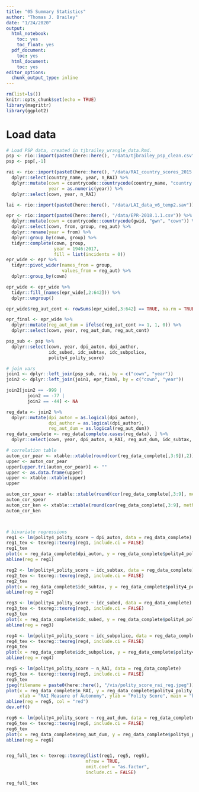 ```yaml
---
title: "05 Summary Statistics"
author: "Thomas J. Brailey"
date: "1/24/2020"
output:
  html_notebook:
    toc: yes
    toc_float: yes
  pdf_document:
    toc: yes
  html_document:
    toc: yes
editor_options:
  chunk_output_type: inline
---
```

<style>
    body .main-container {
        max-width: 100%;
    }
</style>

```r
rm(list=ls())
knitr::opts_chunk$set(echo = TRUE)
library(magrittr)
library(ggplot2)
```

# Load data
```r
# Load PSP data, created in tjbrailey_wrangle_data.Rmd.
psp <- rio::import(paste0(here::here(), "/data/tjbrailey_psp_clean.csv"))
psp <- psp[,-1]

rai <- rio::import(paste0(here::here(), "/data/RAI_country_scores_2015.xlsx")) %>%
  dplyr::select(country_name, year, n_RAI) %>%
  dplyr::mutate(cown = countrycode::countrycode(country_name, "country.name", "cown"),
                year = as.numeric(year)) %>%
  dplyr::select(cown, year, n_RAI)

lai <- rio::import(paste0(here::here(), "/data/LAI_data_v6_temp2.sav"))

epr <- rio::import(paste0(here::here(), "/data/EPR-2018.1.1.csv")) %>%
  dplyr::mutate(cown = countrycode::countrycode(gwid, "gwn", "cown")) %>%
  dplyr::select(cown, from, group, reg_aut) %>%
  dplyr::rename(year = from) %>% 
  dplyr::group_by(cown, group) %>%
  tidyr::complete(cown, group, 
                  year = 1946:2017, 
                  fill = list(incidents = 0)) 
epr_wide <- epr %>% 
  tidyr::pivot_wider(names_from = group, 
                     values_from = reg_aut) %>%
  dplyr::group_by(cown) 

epr_wide <- epr_wide %>%
  tidyr::fill_(names(epr_wide[,2:642])) %>%
  dplyr::ungroup()

epr_wide$reg_aut_cont <- rowSums(epr_wide[,3:642] == TRUE, na.rm = TRUE)

epr_final <- epr_wide %>%  
  dplyr::mutate(reg_aut_dum = ifelse(reg_aut_cont >= 1, 1, 0)) %>%
  dplyr::select(cown, year, reg_aut_dum, reg_aut_cont)

psp_sub <- psp %>%
  dplyr::select(cown, year, dpi_auton, dpi_author,
                idc_subed, idc_subtax, idc_subpolice,
                polity4_polity_score)
```

```r
# join vars
join1 <- dplyr::left_join(psp_sub, rai, by = c("cown", "year"))
join2 <- dplyr::left_join(join1, epr_final, by = c("cown", "year"))

join2[join2 == -999 |
        join2 == -77 |
        join2 == -44] <- NA

reg_data <- join2 %>%
  dplyr::mutate(dpi_auton = as.logical(dpi_auton),
                dpi_author = as.logical(dpi_author),
                reg_aut_dum = as.logical(reg_aut_dum))
reg_data_complete <- reg_data[complete.cases(reg_data), ] %>%
  dplyr::select(cown, year, dpi_auton, n_RAI, reg_aut_dum, idc_subtax, idc_subed, idc_subpolice, dpi_author, polity4_polity_score)

# correlation table
auton_cor_pear <- xtable::xtable(round(cor(reg_data_complete[,3:9]),2))
upper <- auton_cor_pear
upper[upper.tri(auton_cor_pear)] <- ""
upper <- as.data.frame(upper)
upper <- xtable::xtable(upper)
upper

auton_cor_spear <- xtable::xtable(round(cor(reg_data_complete[,3:9], method = "spearman"),2))
auton_cor_spear
auton_cor_ken <- xtable::xtable(round(cor(reg_data_complete[,3:9], method = "kendall"),2))
auton_cor_ken



# bivariate regressions
reg1 <- lm(polity4_polity_score ~ dpi_auton, data = reg_data_complete)
reg1_tex <- texreg::texreg(reg1, include.ci = FALSE)
reg1_tex
plot(x = reg_data_complete$dpi_auton, y = reg_data_complete$polity4_polity_score)
abline(reg = reg1)

reg2 <- lm(polity4_polity_score ~ idc_subtax, data = reg_data_complete)
reg2_tex <- texreg::texreg(reg2, include.ci = FALSE)
reg2_tex
plot(x = reg_data_complete$idc_subtax, y = reg_data_complete$polity4_polity_score)
abline(reg = reg2)

reg3 <- lm(polity4_polity_score ~ idc_subed, data = reg_data_complete)
reg3_tex <- texreg::texreg(reg3, include.ci = FALSE)
reg3_tex
plot(x = reg_data_complete$idc_subed, y = reg_data_complete$polity4_polity_score)
abline(reg = reg3)

reg4 <- lm(polity4_polity_score ~ idc_subpolice, data = reg_data_complete)
reg4_tex <- texreg::texreg(reg4, include.ci = FALSE)
reg4_tex
plot(x = reg_data_complete$idc_subpolice, y = reg_data_complete$polity4_polity_score)
abline(reg = reg4)

reg5 <- lm(polity4_polity_score ~ n_RAI, data = reg_data_complete)
reg5_tex <- texreg::texreg(reg5, include.ci = FALSE)
reg5_tex
jpeg(filename = paste0(here::here(), "/vis/polity_score_rai_reg.jpeg"))
plot(x = reg_data_complete$n_RAI, y = reg_data_complete$polity4_polity_score,
     xlab = "RAI Measure of Autonomy", ylab = "Polity Score", main = "Predicting Polity Score with Regional Autonomy Provisions")
abline(reg = reg5, col = "red")
dev.off()

reg6 <- lm(polity4_polity_score ~ reg_aut_dum, data = reg_data_complete)
reg6_tex <- texreg::texreg(reg6, include.ci = FALSE)
reg6_tex
plot(x = reg_data_complete$reg_aut_dum, y = reg_data_complete$polity4_polity_score)
abline(reg = reg6)


reg_full_tex <- texreg::texreg(list(reg1, reg5, reg6), 
                              mfrow = TRUE, 
                              omit.coef = "as.factor", 
                              include.ci = FALSE) 

reg_full_tex


```